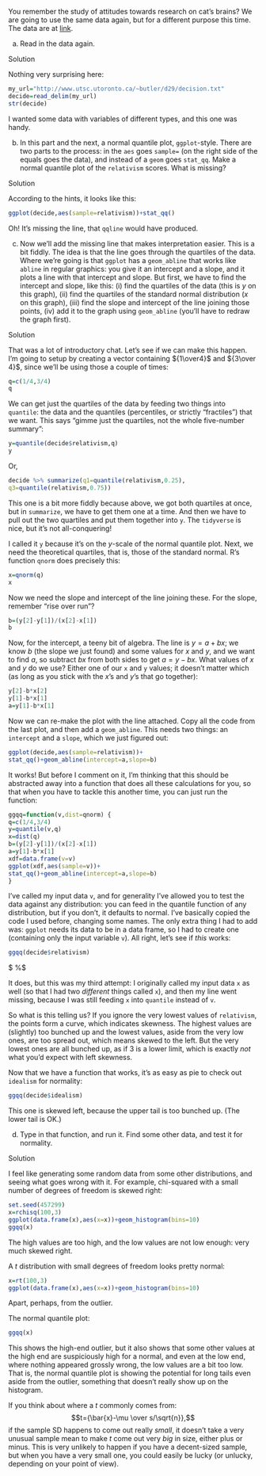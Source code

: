 

 You remember the study of attitudes towards research on
cat's brains? We are going to use the same data again, but for a
different purpose this time. The data are at
[link](http://www.utsc.utoronto.ca/~butler/d29/decision.txt).



(a) Read in the data again.


Solution


Nothing very surprising here:
```r
my_url="http://www.utsc.utoronto.ca/~butler/d29/decision.txt"
decide=read_delim(my_url)
str(decide)
```

       

I wanted some data with variables of different types, and this one was handy.



(b) In this part and the next, a normal quantile
plot, `ggplot`-style. There are two parts to the process: in
the `aes` goes `sample=` (on the right side of the
equals goes the data), and instead of a `geom` goes
`stat_qq`. Make a normal quantile plot of the
`relativism` scores. What is missing?


Solution


According to the hints, it looks like this:
```r
ggplot(decide,aes(sample=relativism))+stat_qq()
```

       

Oh! It's missing the line, that `qqline` would have produced.



(c) Now we'll add the missing line that makes interpretation
easier. This is a bit fiddly. The idea is that the line goes through
the quartiles of the data.\endnote{STAC32 folks will remember the fun and
games we had with lines on normal quantile plots in SAS. It's the
same kind of idea.} Where we're going is that `ggplot` has a
`geom_abline` that works like `abline` in regular
graphics: you give it an intercept and a slope, and it plots a line
with that intercept and slope. But first, we have to find the
intercept and slope, like this: (i) find the quartiles of the data
(this is $y$ on this graph), (ii) find the quartiles of the standard
normal distribution ($x$ on this graph), (iii) find the slope and intercept of the line
joining those points, (iv) add it to the graph using
`geom_abline` (you'll have to redraw the graph first).



Solution


That was a lot of introductory chat. Let's see if we can make this happen.
I'm going to setup by creating a vector containing ${1\over4}$ and
${3\over 4}$, since we'll be using those a couple of times:
```r
q=c(1/4,3/4)
q
```



We can get just the quartiles of the data by feeding two things into
`quantile`: the data and the quantiles (percentiles, or
strictly "fractiles") that we want. This says
"gimme just the quartiles, not the whole five-number summary":

```r
y=quantile(decide$relativism,q)
y
```



Or,

```r
decide %>% summarize(q1=quantile(relativism,0.25),
q3=quantile(relativism,0.75))
```

 

This one is a bit more fiddly because above, we got both quartiles at
once, but in `summarize`, we have to get them one at a
time. And then we have to pull out the two quartiles and put them
together into `y`. The `tidyverse` is nice, but it's not all-conquering!

I called it `y` because it's on the $y$-scale of the normal
quantile plot. Next, we need the theoretical quartiles, that is, those
of the standard  normal. R's function `qnorm` does precisely this:

```r
x=qnorm(q)
x
```

 

Now we need the slope and intercept of the line joining these. For the
slope, remember "rise over run"?

```r
b=(y[2]-y[1])/(x[2]-x[1])
b
```

 

Now, for the intercept, a teeny bit of algebra. The line is $y=a+bx$;
we know $b$ (the slope we just found) and some values for $x$ and $y$,
and we want to find $a$, so subtract $bx$ from both sides to get
$a=y-bx$. What values of $x$ and $y$ do we use? Either one of our
`x` and `y` values; it doesn't matter which (as long as
you stick with the $x$'s and $y$'s that go together):

```r
y[2]-b*x[2]
y[1]-b*x[1]
a=y[1]-b*x[1]
```

 

Now we can re-make the plot with the line attached. Copy all the code
from the last plot, and then add a `geom_abline`. This needs two
things: an `intercept` and a `slope`, which we just
figured out:

```r
ggplot(decide,aes(sample=relativism))+
stat_qq()+geom_abline(intercept=a,slope=b)
```

 

It works! But before I comment on it, I'm thinking that this should be
abstracted away into a function that does all these calculations for
you, so that when you have to tackle this another time, you can just
run the function:

```r
ggqq=function(v,dist=qnorm) {
q=c(1/4,3/4)
y=quantile(v,q)
x=dist(q)
b=(y[2]-y[1])/(x[2]-x[1])
a=y[1]-b*x[1]
xdf=data.frame(v=v)
ggplot(xdf,aes(sample=v))+
stat_qq()+geom_abline(intercept=a,slope=b)
}
```

 

I've called my input data `v`, and for generality I've allowed
you to test the data against any distribution: you can feed in the
quantile function\endnote{Given a proportion $p$, the value $x$ such
that the proportion of the distribution less than $x$ is $p$.} of any
distribution, but if you don't, it defaults to normal. I've basically
copied the code I used before, changing some names. The only extra
thing I had to add was: `ggplot` needs its data to be in a data
frame, so I had to create one (containing only the input variable
`v`). All right, let's see if *this* works:

```r
ggqq(decide$relativism)
```
$ %$

It does, but this was my third attempt: I originally called my input
data `x` as well (so that I had two *different* things
called `x`), and then my line went missing, because I was still
feeding `x` into `quantile` instead of `v`.

So what is this telling us? If you ignore the very lowest values of
`relativism`, the points form a curve, which indicates
skewness. The highest values are (slightly) too bunched up and the
lowest values, aside from the very low ones, are too spread out, which
means skewed to the left. But the very lowest ones are all bunched up,
as if 3 is a lower limit, which is exactly *not* what you'd
expect with left skewness.

Now that we have a function that works, it's as easy as pie\endnote{As
easy as a very easy thing.} to check
out `idealism` for normality:

```r
ggqq(decide$idealism)
```

 

This one is skewed left, because the upper tail is too bunched
up. (The lower tail is OK.) 




(d) Type in that function, and run it. Find some other data, and
test it for normality.



Solution


I feel like generating some random data from some other
distributions, and seeing what goes wrong with it. For example,
chi-squared with a small number of degrees of freedom is skewed right:
```r
set.seed(457299)
x=rchisq(100,3)
ggplot(data.frame(x),aes(x=x))+geom_histogram(bins=10)
ggqq(x)
```

     

The high values are too high, and the low values are not low enough:
very much skewed right.

A $t$ distribution with small degrees of freedom looks pretty normal:

```r
x=rt(100,3)
ggplot(data.frame(x),aes(x=x))+geom_histogram(bins=10)
```

 

Apart, perhaps, from the outlier.

The normal quantile plot:

```r
ggqq(x)
```

 

This shows the high-end outlier, but it also shows that some other
values at the high end are suspiciously high for a normal, and even at
the low end, where nothing appeared grossly wrong, the low values are a
bit too low. That is, the normal quantile plot is showing the
potential for long tails even aside from the outlier, something that
doesn't really show up on the histogram.

If you think
about where a $t$ commonly comes from: 
$$t={\bar{x}-\mu \over s/\sqrt{n}},$$
if the sample SD happens to come out really *small*, it doesn't
take a very unusual sample mean to make $t$ come out very *big*
in size, either plus or minus. This is very unlikely to happen if you
have a decent-sized sample, but when you have a very small one, you
could easily be lucky (or unlucky, depending on your point of view). 





